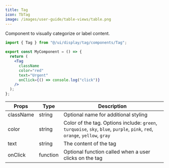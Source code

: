 ```yaml
---
title: Tag
icon: TbTag
image: /images/user-guide/table-views/table.png
---
```

Component to visually categorize or label content. 

<Tabs>

<Tab title="Usage">

```jsx
import { Tag } from "@/ui/display/tag/components/Tag";

export const MyComponent = () => {
  return (
    <Tag
      className
      color="red"
      text="Urgent"
      onClick={() => console.log("click")}
    />
  );
};
```

</Tab>

<Tab title="Props">


| Props | Type | Description |
|-------|------|-------------|
| className | string | Optional name for additional styling |
| color | string | Color of the tag. Options include: `green`, `turquoise`, `sky`, `blue`, `purple`, `pink`, `red`, `orange`, `yellow`, `gray` |
| text | string | The content of the tag |
| onClick | function | Optional function called when a user clicks on the tag |



</Tab>

</Tabs>

